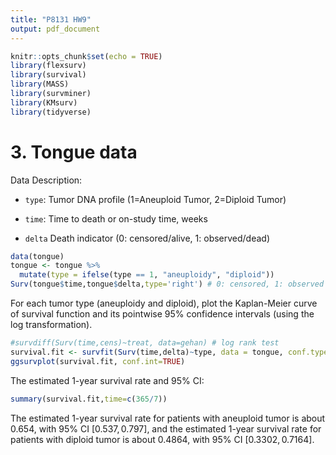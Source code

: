 ```yaml
---
title: "P8131 HW9"
output: pdf_document
---
```


```r
knitr::opts_chunk$set(echo = TRUE)
library(flexsurv)
library(survival)
library(MASS)
library(survminer)
library(KMsurv)
library(tidyverse)
```

# 3. Tongue data

Data Description:

* `type`: Tumor DNA profile (1=Aneuploid Tumor, 2=Diploid Tumor)

* `time`: Time to death or on-study time, weeks

* `delta` Death indicator (0: censored/alive, 1: observed/dead)

```r
data(tongue)
tongue <- tongue %>%
  mutate(type = ifelse(type == 1, "aneuploidy", "diploid"))
Surv(tongue$time,tongue$delta,type='right') # 0: censored, 1: observed
```

For each tumor type (aneuploidy and diploid), plot the Kaplan-Meier curve of survival function and its pointwise 95% confidence intervals (using the log transformation). 

```r
#survdiff(Surv(time,cens)~treat, data=gehan) # log rank test
survival.fit <- survfit(Surv(time,delta)~type, data = tongue, conf.type='log')
ggsurvplot(survival.fit, conf.int=TRUE)
```
The estimated 1-year survival rate and 95% CI:

```r
summary(survival.fit,time=c(365/7))
```

The estimated 1-year survival rate for patients with aneuploid tumor is about $0.654$, with 95% CI $[0.537, 0.797]$,
and the estimated 1-year survival rate for patients with diploid tumor is about $0.4864$, with 95% CI $[0.3302, 0.7164]$.

